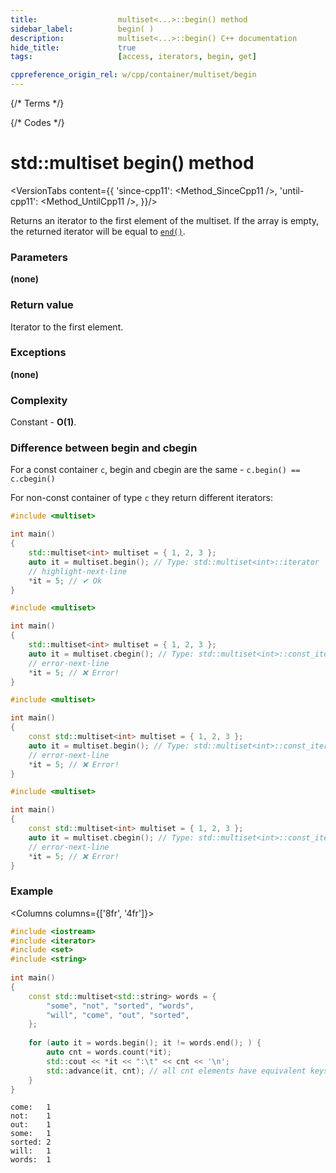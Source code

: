 ```yaml
---
title:					multiset<...>::begin() method
sidebar_label:			begin( )
description:			multiset<...>::begin() C++ documentation
hide_title:				true
tags:					[access, iterators, begin, get]

cppreference_origin_rel: w/cpp/container/multiset/begin
---
```



{/* Terms */}

{/* Codes */}


# std::multiset begin() method

<VersionTabs content={{
		'since-cpp11': <Method_SinceCpp11 />,
		'until-cpp11': <Method_UntilCpp11 />,
	}}/>

Returns an <Tooltip title={Term_ContAlias_Iterator}>iterator</Tooltip> to the first element of the multiset.
If the array is empty, the returned iterator will be equal to [`end()`](/docs/std/containers/sets/multiset/end).

### Parameters

**(none)**

### Return value

Iterator to the first element.

### Exceptions

**(none)**

### Complexity

Constant - **O(1)**.

### Difference between begin and cbegin

For a const container `c`, begin and cbegin are the same - `c.begin() == c.cbegin()`

For non-const container of type `c` they return different iterators:

<Tabs>
<TabItem value="non-const-container" label="Non const container" default>

<Tabs>
<TabItem value="begin" label="begin" default>

```cpp
#include <multiset>

int main()
{
    std::multiset<int> multiset = { 1, 2, 3 };
    auto it = multiset.begin(); // Type: std::multiset<int>::iterator
    // highlight-next-line
    *it = 5; // ✔ Ok
}
```

</TabItem>
<TabItem value="cbegin" label="cbegin" default>

```cpp
#include <multiset>

int main()
{
    std::multiset<int> multiset = { 1, 2, 3 };
    auto it = multiset.cbegin(); // Type: std::multiset<int>::const_iterator
    // error-next-line
    *it = 5; // ❌ Error! 
}
```

</TabItem>
</Tabs>

</TabItem>
<TabItem value="const-container" label="Const container">

<Tabs>
<TabItem value="begin" label="begin" default>

```cpp
#include <multiset>

int main()
{
    const std::multiset<int> multiset = { 1, 2, 3 };
    auto it = multiset.begin(); // Type: std::multiset<int>::const_iterator
    // error-next-line
    *it = 5; // ❌ Error! 
}
```

</TabItem>
<TabItem value="cbegin" label="cbegin" default>

```cpp
#include <multiset>

int main()
{
    const std::multiset<int> multiset = { 1, 2, 3 };
    auto it = multiset.cbegin(); // Type: std::multiset<int>::const_iterator
    // error-next-line
    *it = 5; // ❌ Error! 
}
```

</TabItem>
</Tabs>

</TabItem>
</Tabs>

### Example

<Columns columns={['8fr', '4fr']}>
<div>

```cpp title='Main.cpp' showLineNumbers
#include <iostream>
#include <iterator>
#include <set>
#include <string>
 
int main()
{
    const std::multiset<std::string> words = {
        "some", "not", "sorted", "words",
        "will", "come", "out", "sorted",
    };
 
    for (auto it = words.begin(); it != words.end(); ) {
        auto cnt = words.count(*it);
        std::cout << *it << ":\t" << cnt << '\n';
        std::advance(it, cnt); // all cnt elements have equivalent keys
    }
}
```

</div>
<div>

```plaintext title="Possible output"
come:	1
not:	1
out:	1
some:	1
sorted:	2
will:	1
words:	1
```

</div>
</Columns>

